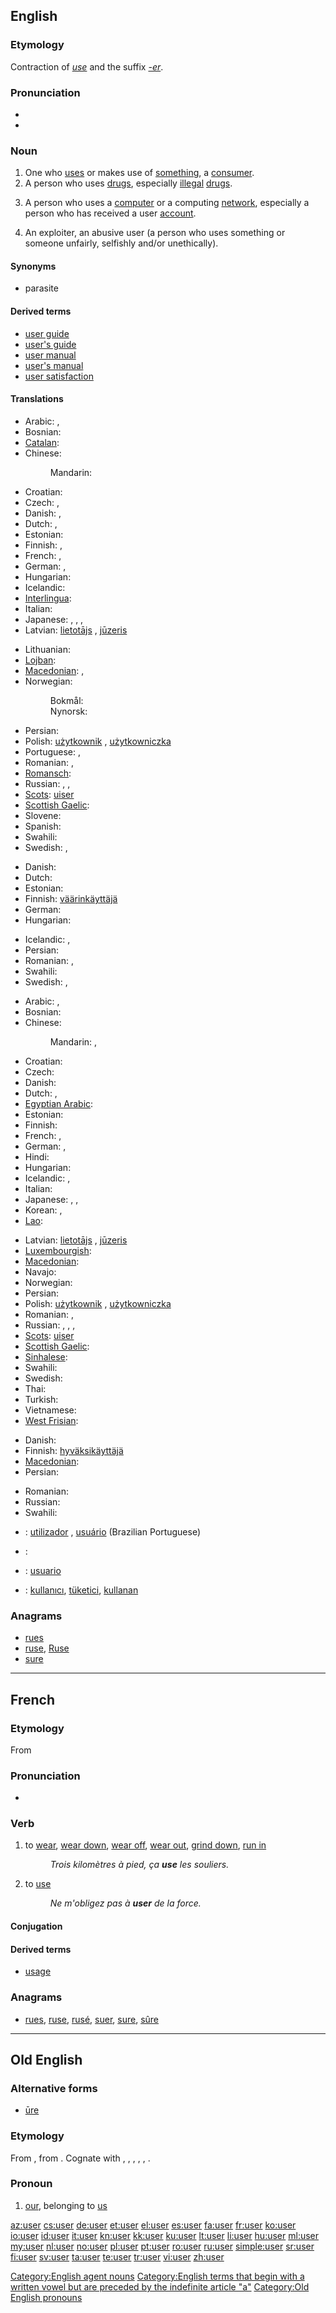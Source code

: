 ==English==
{{wikipedia}}

===Etymology===
Contraction of ''[[use]]'' and the suffix ''[[-er]]''.

===Pronunciation===
* {{audio|en-us-user.ogg|Audio (US)}}
* {{rhymes|uːzə(r)}}

===Noun===
{{en-noun}}

# One who [[use]]s or makes use of [[something]], a [[consumer]].
# A person who uses [[drug]]s, especially [[illegal]] [[drugs]].
# {{context|computing}} A person who uses a [[computer]] or a computing [[network]], especially a person who has received a user [[account]].
# {{pejorative}} An exploiter, an abusive user (a person who uses something or someone unfairly, selfishly and/or unethically).

====Synonyms====
* {{sense|one that unfairly takes advantage of or exploits}} parasite

====Derived terms====
* [[user guide]]
* [[user's guide]]
* [[user manual]]
* [[user's manual]]
* [[user satisfaction]]

====Translations====
{{trans-top|one who uses something, a consumer}}
* Arabic: {{t|ar|مستخدم|m|tr=mustakhdim}}, {{t|ar|مستعمل|m|tr=musta`mil}}
* Bosnian: {{t-|bs|korisnik|m}}
* [[Catalan]]: {{t|ca|usuari}}
* Chinese:
*: Mandarin: {{t|cmn|使用者|tr=shǐyòngzhě|sc=Hani}}
* Croatian: {{t-|hr|korisnik|m}}
* Czech: {{t|cs|spotřebitel|m}}, {{t|cs|uživatel|m}}
* Danish: {{t|da|bruger|c}}, {{t|da|konsument|c}}
* Dutch: {{t+|nl|gebruiker|m}}, {{t-|nl|gebruikster|f}}
* Estonian: {{t-|et|tarbija}}
* Finnish: {{t+|fi|käyttäjä}}, {{t-|fi|kuluttaja}}
* French: {{t+|fr|consommateur}}, {{t+|fr|utilisateur}}
* German: {{t+|de|Benutzer|m}}, {{t+|de|Verbraucher|m}}
* Hungarian: {{t+|hu|felhasználó}}
* Icelandic: {{t+|is|notandi|m}}
* [[Interlingua]]: {{t|ia|usator}}
* Italian: {{t+|it|utente|m|f}}
* Japanese: {{t|ja|使用者|tr=しようしゃ, shiyōsha}}, {{t|ja|ユーザー|tr=yūzā}}, {{t|ja|ユーザ|tr=yūza}}, {{t-|ja|利用者|tr=りようしゃ, riyōsha}}
* Latvian: [[lietotājs]] {{m}}, [[jūzeris]] {{m}}
{{trans-mid}}
* Lithuanian: {{t-|lt|naudotojas|m|xs=Lithuanian}}
* [[Lojban]]: {{t|jbo|pilno}}
* [[Macedonian]]: {{t-|mk|корисник|m|tr=kórisnik}}, {{t|mk|потрошувач|m|tr=potróšuvač}}
* Norwegian:
*: Bokmål: {{t|nb|bruker|m}}
*: Nynorsk: {{t|nn|brukar|m}}
* Persian: {{t-|fa|کاربر|tr=kârbar|xs=Persian}}
* Polish: [[użytkownik]] {{m}}, [[użytkowniczka]] {{f}}
* Portuguese: {{t+|pt|consumidor|m}}, {{t+|pt|usuário|m}}
* Romanian: {{t|ro|utilizator|m}}, {{t|ro|consumator|m}}
* [[Romansch]]: {{t|rm|utilisader}}
* Russian: {{t+|ru|потребитель|m|tr=potrebítel'}}, {{t|ru|потребительница|f|tr=potrebítel'nica}}, {{t+|ru|клиент|m|tr=klijént}}
* [[Scots]]: [[uiser]]
* [[Scottish Gaelic]]: {{t|gd|cleachdaiche|m}}
* Slovene: {{t+|sl|uporabnik|m}}
* Spanish: {{t|es|usuario}}
* Swahili: {{t+|sw|mtumiaji|xs=Swahili}}
* Swedish: {{t|sv|användare|c}}, {{t|sv|brukare|c}}
{{trans-bottom}}

{{trans-top|one who uses drugs}}
* Danish: {{t|da|misbruger|c}}
* Dutch: {{t|nl|druggebruiker|m}}
* Estonian: {{t|et|väärtarbija}}
* Finnish: [[väärinkäyttäjä]]
* German: {{t-|de|Drogenkonsument|m}}
* Hungarian: {{t+|hu|drogfogyasztó}}
{{trans-mid}}
* Icelandic: {{t-|is|eiturlyfjanotandi|m}}, {{t+|is|dópisti|m}}
* Persian: {{t+|fa|معتاد|tr=motâd|xs=Persian}}
* Romanian: {{t|ro|narcoman|m}}, {{t|ro|toxicoman|m}}
* Swahili: {{t+|sw|mlanguzi|xs=Swahili}}
* Swedish: {{t|sv|brukare|c}}, {{t|sv|missbrukare|c}} {{qualifier|addictive use}}
{{trans-bottom}}

{{trans-top|person who uses a computer}}
* Arabic: {{t|ar|مستخدم|m|tr=mustakhdim}}, {{t|ar|مستعمل|m|tr=musta`mil}}
* Bosnian: {{t-|bs|korisnik|m}}
* Chinese:
*: Mandarin: {{t-|cmn|用戶|sc=Hani}}, {{t-|cmn|用户|tr=yònghù|sc=Hani}}
* Croatian: {{t-|hr|korisnik|m}}
* Czech: {{t+|cs|uživatel|m}}
* Danish: {{t|da|bruger|c}}
* Dutch: {{t+|nl|gebruiker|m}}, {{t-|nl|gebruikster|f}}
* [[Egyptian Arabic]]: {{tø|arz|يوزر|sc=Arab}}
* Estonian: {{t-|et|kasutaja}}
* Finnish: {{t+|fi|käyttäjä}}
* French: {{t+|fr|utilisateur|m}}, {{t+|fr|utilisatrice|f}}
* German: {{t+|de|Benutzer|m}}, {{t|de|Benutzerin|f}}
* Hindi: {{t|hi|सदस्य|m|tr=sadasya|sc=Deva}}
* Hungarian: {{t+|hu|felhasználó}}
* Icelandic: {{t|is|tölvunotandi|m}}, {{t|is|notandi|m}}
* Italian: {{t+|it|utente|m|f}}
* Japanese: {{t|ja|ユーザー|tr=yūzā}}, {{t|ja|ユーザ|tr=yūza}}, {{t-|ja|利用者|tr=りようしゃ, riyōsha}}
* Korean: {{t|ko|사용자|tr=sayongja|sc=Kore}}, {{t|ko|使用者|sc=Kore}}
* [[Lao]]: {{t|lo|ຜູ້ໃຊ້|sc=Laoo}}
{{trans-mid}}
* Latvian: [[lietotājs]] {{m}}, [[jūzeris]] {{m}}
* [[Luxembourgish]]: {{t|lb|Benotzer|m}}
* [[Macedonian]]: {{t-|mk|корисник|m|tr=kórisnik}}
* Navajo: {{tø|nv|choyoołʼįįhí}}
* Norwegian: {{t|no|bruker}}
* Persian: {{t-|fa|کاربر|tr=kârbar|xs=Persian}}
* Polish: [[użytkownik]] {{m}}, [[użytkowniczka]] {{f}}
* Romanian: {{t|ro|utilizator|m}}, {{t|ro|utilizatoare|f}}
* Russian: {{t|ru|пользователь|m|tr=pól'zovatel'}}, {{t+|ru|пользовательница|f|tr=pól'zovatel'nica}}, {{t+|ru|юзер|m|tr=júzer}}, {{t|ru|участник|m|tr=uchástnik|sc=Cyrl}}
* [[Scots]]: [[uiser]]
* [[Scottish Gaelic]]: {{t|gd|cleachdaiche|m}}
* [[Sinhalese]]: {{t|si|පරිශීලක|sc=Sinh}}
* Swahili: {{t+|sw|mtumiaji|xs=Swahili}}
* Swedish: {{t+|sv|användare|c}}
* Thai: {{t|th|ผู้ใช้|tr=pôo chái|sc=Thai}}
* Turkish: {{t+|tr|kullanıcı}}
* Vietnamese: {{t|vi|thành viên}}
* [[West Frisian]]: {{t|fy|brûker|xs=West Frisian}}
{{trans-bottom}}

{{trans-top|an exploiter}}
* Danish: {{t|da|udbytter|c}}
* Finnish: [[hyväksikäyttäjä]]
* [[Macedonian]]: {{t|mk|искористувач|m|tr=iskorístuvač}}
* Persian: {{t|fa|نابکار|tr=nābekār|xs=Persian}}
{{trans-mid}}
* Romanian: {{t|ro|exploatator|m}}
* Russian: {{t+|ru|манипулятор|m|tr=manipuljátor}}
* Swahili: {{t|sw|mtumizi|xs=Swahili}}
{{trans-bottom}}

{{checktrans-top}}
* {{ttbc|pt}}: [[utilizador]] {{m}}, [[usuário]] {{m}} (Brazilian Portuguese)
* {{ttbc|sl}}: {{t+|sl|uporabnik|m}}
* {{ttbc|es}}: [[usuario]] {{m}}
* {{ttbc|tr}}: [[kullanıcı]], [[tüketici]], [[kullanan]]
{{trans-bottom}}

===Anagrams===
* [[rues#English|rues]]
* [[ruse#English|ruse]], [[Ruse#English|Ruse]]
* [[sure#English|sure]]

[[Category:English agent nouns]]
[[Category:English terms that begin with a written vowel but are preceded by the indefinite article "a"]]

----

==French==

===Etymology===
From {{etyl|la|fr}} {{term|uso|lang=la}}

===Pronunciation===
* {{audio|Fr-user.ogg|Audio}}

===Verb===
{{fr-verb}}

# to [[wear]], [[wear down]], [[wear off]], [[wear out]], [[grind down]], [[run in]]
#: ''Trois kilomètres à pied, ça '''use''' les souliers.''
# to [[use]]
#: ''Ne m'obligez pas à '''user''' de la force.''

====Conjugation====
{{fr-conj-er|us|avoir}}

====Derived terms====
* [[usage]]

===Anagrams===
* [[rues#French|rues]], [[ruse#French|ruse]], [[rusé#French|rusé]], [[suer#French|suer]], [[sure#French|sure]], [[sûre#French|sûre]]

----

==Old English==

===Alternative forms===
* [[ure|ūre]]

===Etymology===
From {{proto|Germanic|unseraz|of us, our|lang=ang}}, from {{proto|Indo-European|no-s-ero-|our|lang=ang}}. Cognate with {{etyl|ofs|-}} {{term|user|ūse(r)|our|lang=ofs}}, {{etyl|osx|-}} {{term|user|ūser|our|lang=osx}}, {{etyl|goh|-}} {{term|unser|unsēr|lang=goh}}, {{term|unsar|unsār|our|lang=goh}}, {{etyl|got|-}} {{term|𐌿𐌽𐍃𐌰𐍂||tr=unsar|our|lang=got}}, {{etyl|ang|-}} {{term|us|ūs|us|lang=ang}}.

===Pronoun===
{{head|ang|pronoun|head=ūser|desc=possessive|cat=pronouns}}

# [[our]], belonging to [[us]]

[[Category:Old English pronouns]]

[[az:user]]
[[cs:user]]
[[de:user]]
[[et:user]]
[[el:user]]
[[es:user]]
[[fa:user]]
[[fr:user]]
[[ko:user]]
[[io:user]]
[[id:user]]
[[it:user]]
[[kn:user]]
[[kk:user]]
[[ku:user]]
[[lt:user]]
[[li:user]]
[[hu:user]]
[[ml:user]]
[[my:user]]
[[nl:user]]
[[no:user]]
[[pl:user]]
[[pt:user]]
[[ro:user]]
[[ru:user]]
[[simple:user]]
[[sr:user]]
[[fi:user]]
[[sv:user]]
[[ta:user]]
[[te:user]]
[[tr:user]]
[[vi:user]]
[[zh:user]]